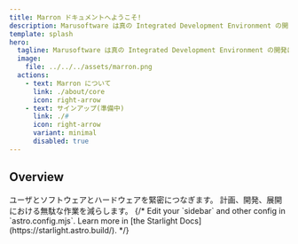 ```yaml
---
title: Marron ドキュメントへようこそ!
description: Marusoftware は真の Integrated Development Environment の開発に取り組んでいます。
template: splash
hero:
  tagline: Marusoftware は真の Integrated Development Environment の開発に取り組んでいます。
  image:
    file: ../../../assets/marron.png
  actions:
    - text: Marron について
      link: ./about/core
      icon: right-arrow
    - text: サインアップ(準備中)
      link: ./#
      icon: right-arrow
      variant: minimal
      disabled: true
---
```



## Overview

<CardGrid stagger>
	<Card title="連携" icon="random">
		ユーザとソフトウェアとハードウェアを緊密につなぎます。
	</Card>
	<Card title="辛い仕事の削減" icon="rocket">
		計画、開発、展開における無駄な作業を減らします。
	</Card>
	{/* <Card title="Configure your site" icon="setting">
		Edit your `sidebar` and other config in `astro.config.mjs`.
	</Card>
	<Card title="Read the docs" icon="open-book">
		Learn more in [the Starlight Docs](https://starlight.astro.build/).
	</Card> */}
</CardGrid> 
